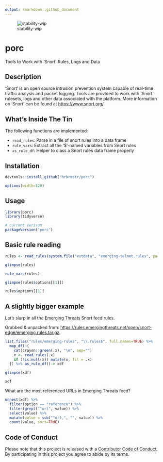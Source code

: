 ```yaml
---
output: rmarkdown::github_document
---
```

![stability-wip](https://img.shields.io/badge/stability-work_in_progress-lightgrey.svg)

# porc

Tools to Work with 'Snort' Rules, Logs and Data

## Description

'Snort' is an open source intrusion prevention system capable of real-time traffic analysis and packet logging. Tools are provided to work with 'Snort' rulesets, logs and other data associated with the platform. More information on 'Snort' can be found at <https://www.snort.org/>.

## What's Inside The Tin

The following functions are implemented:

- `read_rules`:	Parse in a file of snort rules into a data frame
- `rule_vars`:	Extract all the '$'-named variables from Snort rules
- `as_rule_df`:	Helper to class a Snort rules data frame properly

## Installation

```r
devtools::install_github("hrbrmstr/porc")
```

```r
options(width=120)
```

## Usage

```r
library(porc)
library(tidyverse)

# current verison
packageVersion("porc")
```

## Basic rule reading

```r
rules <- read_rules(system.file("extdata", "emerging-telnet.rules", package="porc"))

glimpse(rules)

rule_vars(rules)

glimpse(rules$options[[1]])

rules$options[[1]]
```

## A slightly bigger example

Let's slurp in all the [Emerging Threats](https://rules.emergingthreats.net/) Snort feed rules.

Grabbed & unpacked from: <https://rules.emergingthreats.net/open/snort-edge/emerging.rules.tar.gz>.

```r
list.files("rules/emerging-rules", "\\.rules$", full.names=TRUE) %>% 
  map_df(~{
    cat(crayon::green(.x), "\n", sep="")
    x <- read_rules(.x)
    if (!is.null(x)) mutate(x, fil = .x)
  }) %>% as_rule_df()-> xdf
```

```r
glimpse(xdf)

xdf
```

What are the most referenced URLs in Emerging Threats feed?

```r
unnest(xdf) %>% 
  filter(option == "reference") %>% 
  filter(grepl("^url", value)) %>% 
  select(value) %>% 
  mutate(value = sub("^url,", "", value)) %>% 
  count(value, sort=TRUE)
```

## Code of Conduct

Please note that this project is released with a [Contributor Code of Conduct](CONDUCT.md). By participating in this project you agree to abide by its terms.